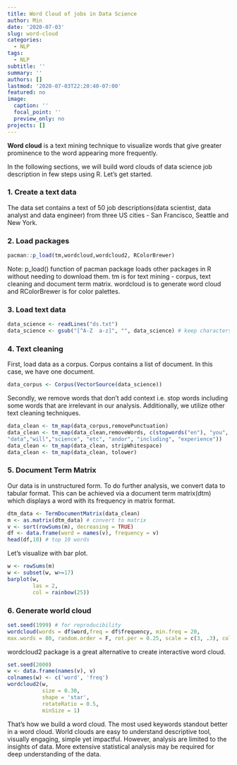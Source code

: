 ```yaml
---
title: Word Cloud of jobs in Data Science
author: Min
date: '2020-07-03'
slug: word-cloud
categories:
  - NLP
tags:
  - NLP
subtitle: ''
summary: ''
authors: []
lastmod: '2020-07-03T22:20:40-07:00'
featured: no
image:
  caption: ''
  focal_point: ''
  preview_only: no
projects: []
---
```


**Word cloud** is a text mining technique to visualize words that give greater prominence to the word appearing more frequently. 

In the following sections, we will build word clouds of data science job description in few steps using R. Let's get started.

### 1. Create a text data
The data set contains a text of 50 job descriptions(data scientist, data analyst and data engineer) from three US cities - San Francisco, Seattle and New York.  

### 2. Load packages 
```r
pacman::p_load(tm,wordcloud,wordcloud2, RColorBrewer)
```
Note: p_load() function of pacman package loads other packages in R without needing to download them. tm is for text mining - corpus, text cleaning and document term matrix. wordcloud is to generate word cloud and RColorBrewer is for color palettes.


### 3. Load text data

```r
data_science <- readLines("ds.txt")
data_science <- gsub("[^A-Z  a-z]", "", data_science) # keep characters only
```

### 4. Text cleaning
First, load data as a corpus. Corpus contains a list of document. In this case, we have one document. 
```r
data_corpus <- Corpus(VectorSource(data_science))
```
Secondly, we remove words that don't add context i.e. stop words including some words that are irrelevant in our analysis. Additionally, we utilize  other text cleaning techniques.

```r
data_clean <- tm_map(data_corpus,removePunctuation)
data_clean <- tm_map(data_clean,removeWords, c(stopwords("en"), "you",
"data","will","science", "etc", "andor", "including", "experience"))
data_clean <- tm_map(data_clean, stripWhitespace)
data_clean <- tm_map(data_clean, tolower)
```

### 5.  Document Term Matrix
Our data is in unstructured form. To do further analysis, we convert data to tabular format. This can be achieved via a document term matrix(dtm) which displays a word with its frequency in matrix format.
```r
dtm_data <- TermDocumentMatrix(data_clean)
m <- as.matrix(dtm_data) # convert to matrix
v <- sort(rowSums(m), decreasing = TRUE)
df <- data.frame(word = names(v), frequency = v)
head(df,10) # top 10 words
```

Let's visualize with bar plot. 
```r
w <- rowSums(m)
w <- subset(w, w>=17)
barplot(w,
        las = 2,
        col = rainbow(25))
```


### 6. Generate world cloud
```r
set.seed(1999) # for reproducibility
wordcloud(words = df$word,freq = df$frequency, min.freq = 20,
max.words = 80, random.order = F, rot.per = 0.25, scale = c(3, .3), colors = palette())
```

wordcloud2 package is a great alternative to create interactive word cloud. 
```r
set.seed(2000)
w <- data.frame(names(v), v)
colnames(w) <- c('word', 'freq')
wordcloud2(w,
           size = 0.30,
           shape = 'star',
           rotateRatio = 0.5,
           minSize = 1)
```


That's how we build a word cloud. The most used keywords standout better in a word cloud. World clouds are easy to understand descriptive tool, visually engaging, simple yet impactful. However, analysis are limited to the insights of data. More extensive statistical analysis may be required for deep understanding of the data.


